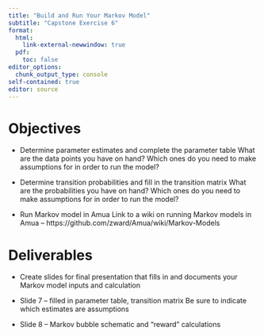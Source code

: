 ```yaml
---
title: "Build and Run Your Markov Model"
subtitle: "Capstone Exercise 6"
format: 
  html:
    link-external-newwindow: true
  pdf:
    toc: false
editor_options: 
  chunk_output_type: console
self-contained: true
editor: source
---
```


# Objectives
-	Determine parameter estimates and complete the parameter table
What are the data points you have on hand? Which ones do you need to make assumptions for in order to run the model?

-	Determine transition probabilities and fill in the transition matrix
What are the probabilities you have on hand? Which ones do you need to make assumptions for in order to run the model?

-	Run Markov model in Amua
Link to a wiki on running Markov models in Amua –  https://github.com/zward/Amua/wiki/Markov-Models 


# Deliverables

-	Create slides for final presentation that fills in and documents your Markov model inputs and calculation

  -	Slide 7 – filled in parameter table, transition matrix
  Be sure to indicate which estimates are assumptions
  -	Slide 8 – Markov bubble schematic and “reward” calculations
  

